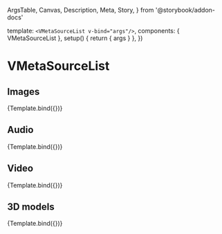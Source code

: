   ArgsTable,
  Canvas,
  Description,
  Meta,
  Story,
} from '@storybook/addon-docs'


<Meta title="Components/VMetaSourceList" component={VMetaSourceList} />

  template: `<VMetaSourceList v-bind="args"/>`,
  components: { VMetaSourceList },
  setup() {
    return { args }
  },
})

# VMetaSourceList

<Description of={VMetaSourceList} />

<ArgsTable of={VMetaSourceList} />

## Images

<Canvas>
  <Story
    name="Images"
    args={{
      type: 'image',
      query: { q: 'cat' },
    }}
  >
    {Template.bind({})}
  </Story>
</Canvas>

## Audio

<Canvas>
  <Story
    name="Audio"
    args={{
      type: 'audio',
      query: { q: 'cat' },
    }}
  >
    {Template.bind({})}
  </Story>
</Canvas>

## Video

<Canvas>
  <Story
    name="Video"
    args={{
      type: 'video',
      query: { q: 'cat' },
    }}
  >
    {Template.bind({})}
  </Story>
</Canvas>

## 3D models

<Canvas>
  <Story
    name="3D models"
    args={{
      type: 'model_3d',
      query: { q: 'cat' },
    }}
  >
    {Template.bind({})}
  </Story>
</Canvas>
